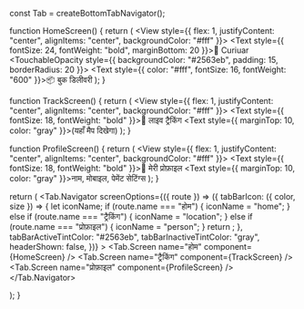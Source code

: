 


const Tab = createBottomTabNavigator();

function HomeScreen() {
  return (
    <View style={{ flex: 1, justifyContent: "center", alignItems: "center", backgroundColor: "#fff" }}>
      <Text style={{ fontSize: 24, fontWeight: "bold", marginBottom: 20 }}>🚀 Curiuar</Text>
      <TouchableOpacity style={{ backgroundColor: "#2563eb", padding: 15, borderRadius: 20 }}>
        <Text style={{ color: "#fff", fontSize: 16, fontWeight: "600" }}>📦 बुक डिलीवरी</Text>
      </TouchableOpacity>
    </View>
  );
}

function TrackScreen() {
  return (
    <View style={{ flex: 1, justifyContent: "center", alignItems: "center", backgroundColor: "#fff" }}>
      <Text style={{ fontSize: 18, fontWeight: "bold" }}>📍 लाइव ट्रैकिंग</Text>
      <Text style={{ marginTop: 10, color: "gray" }}>(यहाँ मैप दिखेगा)</Text>
    </View>
  );
}

function ProfileScreen() {
  return (
    <View style={{ flex: 1, justifyContent: "center", alignItems: "center", backgroundColor: "#fff" }}>
      <Text style={{ fontSize: 18, fontWeight: "bold" }}>👤 मेरी प्रोफ़ाइल</Text>
      <Text style={{ marginTop: 10, color: "gray" }}>नाम, मोबाइल, पेमेंट सेटिंग्स</Text>
    </View>
  );
}

  return (
    <NavigationContainer>
      <Tab.Navigator
        screenOptions={({ route }) => ({
          tabBarIcon: ({ color, size }) => {
            let iconName;
            if (route.name === "होम") {
              iconName = "home";
            } else if (route.name === "ट्रैकिंग") {
              iconName = "location";
            } else if (route.name === "प्रोफ़ाइल") {
              iconName = "person";
            }
            return <Ionicons name={iconName} size={size} color={color} />;
          },
          tabBarActiveTintColor: "#2563eb",
          tabBarInactiveTintColor: "gray",
          headerShown: false,
        })}
      >
        <Tab.Screen name="होम" component={HomeScreen} />
        <Tab.Screen name="ट्रैकिंग" component={TrackScreen} />
        <Tab.Screen name="प्रोफ़ाइल" component={ProfileScreen} />
      </Tab.Navigator>
    </NavigationContainer>
 
);
}
